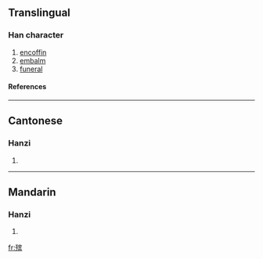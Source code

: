 {{see|殯}}

==Translingual==
===Han character===
{{Han char|rn=78|rad=歹|as=10|sn=14|four=|canj=一弓十人金 (MNJOC)}}
# [[encoffin]]
# [[embalm]]
# [[funeral]]
====References====
{{Han ref|kx=0582.351|hdz=21392.110|uh=6BA1|ud=27553}}

----
==Cantonese==
===Hanzi===
{{yue-hanzi|jyut=|y=ban3}}
# {{defn|Cantonese}}

----
==Mandarin==
===Hanzi===
{{cmn-hanzi|tra=殯|pin=[[bìn]] (bin4)|wg=pin<sup>4</sup>}}
# {{defn|Mandarin}}

[[fr:殡]]